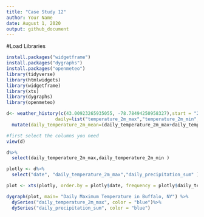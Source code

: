 ```yaml
---
title: "Case Study 12"
author: Your Name
date: August 1, 2020
output: github_document
---
```

#Load Libraries 

```r
install.packages("widgetframe")
install.packages("dygraphs")
install.packages("openmeteo")
library(tidyverse)
library(htmlwidgets)
library(widgetframe)
library(xts)
library(dygraphs)
library(openmeteo)
```
 
```r
d<- weather_history(c(43.00923265935055, -78.78494250958327),start = "2023-01-01",end=today(),
                  daily=list("temperature_2m_max","temperature_2m_min","precipitation_sum")) %>% 
  mutate(daily_temperature_2m_mean=(daily_temperature_2m_max+daily_temperature_2m_min)/2)
```
 
```r
#first select the columns you need 
view(d)

d%>%
  select(daily_temperature_2m_max,daily_temperature_2m_min )
```


```r
plotly <- d%>%
  select("date", "daily_temperature_2m_max","daily_precipitation_sum" )

plot <- xts(plotly, order.by = plotly$date, frequency = plotly$daily_temperature_2m_max, main= "Daily Maximum Temperature in Buffalo, NY")
```
 
```r
dygraph(plot, main= "Daily Maximum Temperature in Buffalo, NY") %>%
  dySeries("daily_temperature_2m_max", color = "blue")%>%
  dySeries("daily_precipitation_sum", color = "blue")
   
```
 
 